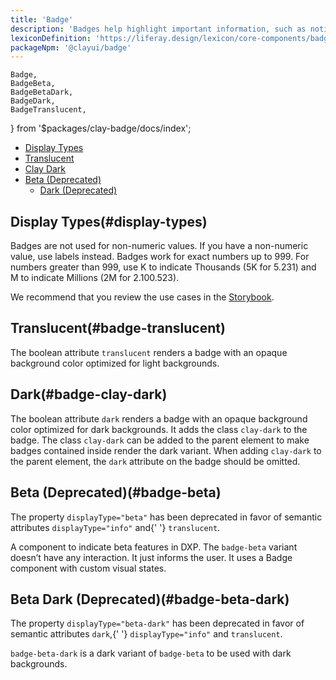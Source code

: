 ```yaml
---
title: 'Badge'
description: 'Badges help highlight important information, such as notifications or new and unread messages.'
lexiconDefinition: 'https://liferay.design/lexicon/core-components/badges/'
packageNpm: '@clayui/badge'
---
```


	Badge,
	BadgeBeta,
	BadgeBetaDark,
	BadgeDark,
	BadgeTranslucent,
} from '$packages/clay-badge/docs/index';

<div class="nav-toc-absolute">
<div class="nav-toc">

-   [Display Types](#display-types)
-   [Translucent](#badge-translucent)
-   [Clay Dark](#badge-clay-dark)
-   [Beta (Deprecated)](#badge-beta)
    -   [Dark (Deprecated)](#badge-beta-dark)

</div>
</div>

## Display Types(#display-types)

Badges are not used for non-numeric values. If you have a non-numeric value, use labels instead. Badges work for exact numbers up to 999.
For numbers greater than 999, use K to indicate Thousands (5K for 5.231) and M to indicate Millions (2M for 2.100.523).

<Badge />

We recommend that you review the use cases in the <a href="https://storybook.clayui.com/?path=/story/design-system-components-badge--default">Storybook</a>.

## Translucent(#badge-translucent)

The boolean attribute `translucent` renders a badge with an opaque background color optimized for light backgrounds.

<BadgeTranslucent />

## Dark(#badge-clay-dark)

The boolean attribute `dark` renders a badge with an opaque background color optimized for dark backgrounds. It adds the class `clay-dark` to the badge. The class `clay-dark` can be added to the parent element to make badges contained inside render the dark variant. When adding `clay-dark` to the parent element, the `dark` attribute on the badge should be omitted.

<BadgeDark />

## Beta (Deprecated)(#badge-beta)

<div class="clay-site-alert alert alert-warning">
	The property <code>displayType="beta"</code> has been deprecated in favor of
	semantic attributes <code>displayType="info"</code> and{' '}
	<code>translucent</code>.
</div>

A component to indicate beta features in DXP. The `badge-beta` variant doesn’t have any interaction. It just informs the user. It uses a Badge component with custom visual states.

<BadgeBeta />

## Beta Dark (Deprecated)(#badge-beta-dark)

<div class="clay-site-alert alert alert-warning">
	The property <code>displayType="beta-dark"</code> has been deprecated in
	favor of semantic attributes <code>dark</code>,{' '}
	<code>displayType="info"</code> and <code>translucent</code>.
</div>

`badge-beta-dark` is a dark variant of `badge-beta` to be used with dark backgrounds.

<BadgeBetaDark />
